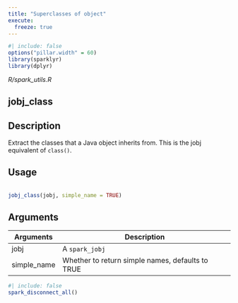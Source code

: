 ```yaml
---
title: "Superclasses of object"
execute:
  freeze: true
---
```


```r
#| include: false
options("pillar.width" = 60)
library(sparklyr) 
library(dplyr)
```

*R/spark_utils.R*

## jobj_class

## Description
 Extract the classes that a Java object inherits from. This is the jobj equivalent of `class()`. 


## Usage
```r
 
jobj_class(jobj, simple_name = TRUE) 
```

## Arguments
|Arguments|Description|
|---|---|
| jobj | A `spark_jobj` |
| simple_name | Whether to return simple names, defaults to TRUE |








```r
#| include: false
spark_disconnect_all()
```
